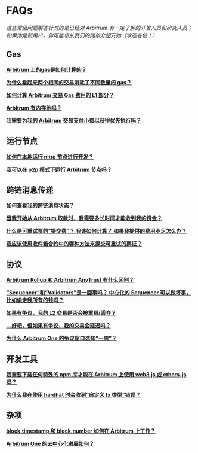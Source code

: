 # FAQs

_这些常见问题解答针对的是已经对 Arbitrum 有一定了解的开发人员和研究人员；如果你是新用户，你可能想从我们的[简单介绍](../intro/intro.mdx)开始（欢迎各位！）_

## Gas

**[Arbitrum 上的gas是如何计算的？](./gas-faqs.mdx#q-gas)**

**[为什么看起来两个相同的交易消耗了不同数量的 gas？](./gas-faqs.mdx#q-gas-changes)**

**[如何计算 Arbitrum 交易 Gas 费用的 L1 部分？](./gas-faqs.mdx#q-gas-l1)**

**[Arbitrum 有内存池吗？](./gas-faqs.mdx#q-mempool)**

**[我需要为我的 Arbitrum 交易支付小费以获得优先执行吗？](./gas-faqs.mdx#q-priority)**

## 运行节点

**[如何在本地运行 nitro 节点进行开发？](./nodes-faqs.mdx#q-node-local)**

**[我可以在 p2p 模式下运行 Arbitrum 节点吗？](./nodes-faqs.mdx#q-node-p2p)**

## 跨链消息传递

**[如何查看我的跨链消息状态？](x-chain-faqs.mdx#q-xchain-status)**

**[当我开始从 Arbitrum 取款时，我需要多长时间才能收到我的资金？](x-chain-faqs.mdx#q-withdrawal-time)**

**[什么是可重试票的“提交费”？ 我该如何计算？ 如果我提供的费用不足怎么办？](x-chain-faqs.mdx#q-submission-fee)**

**[我应该使用收件箱合约中的哪种方法来提交可重试的票证？](x-chain-faqs.mdx#q-retry-methods)**

## 协议

**[Arbitrum Rollup 和 Arbitrum AnyTrust 有什么区别？](./protocol-faqs.mdx#q-rollup-vs-anytrust)**

**[“Sequencer”和“Validators”是一回事吗？ 中心化的 Sequencer 可以做坏事，比如偷走我所有的钱吗？](./protocol-faqs.mdx#q-seq-vs-val)**

**[如果有争议，我的 L2 交易是否会被重组/丢弃？](./protocol-faqs.mdx#q-dispute-reorg)**

**[...好吧，但如果有争议，我的交易会延迟吗？](./protocol-faqs.mdx#q-dispute-delay)**

**[为什么 Arbitrum One 的争议窗口选择“一周”？](./protocol-faqs.mdx#q-why-one-week)**

## 开发工具

**[我需要下载任何特殊的 npm 库才能在 Arbitrum 上使用 web3.js 或 ethers-js 吗？](./tooling-faqs.mdx#q-ethers-web3)**

**[为什么我在使用 hardhat 时会收到“自定义 tx 类型”错误？](./tooling-faqs.mdx#q-hardhat)**

## 杂项

**[block.timestamp 和 block.number 如何在 Arbitrum 上工作？](./misc-faqs.mdx#q-blocknum)**

**[Arbitrum One 的去中心化进展如何？](./misc-faqs.mdx#q-decentralization)**
